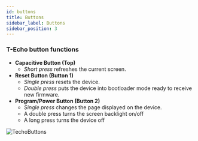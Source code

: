 ```yaml
---
id: buttons
title: Buttons
sidebar_label: Buttons
sidebar_position: 3
---
```


### T-Echo button functions

- **Capacitive Button (Top)**
  - _Short press_ refreshes the current screen.
- **Reset Button (Button 1)**
  - _Single press_ resets the device.
  - _Double press_ puts the device into bootloader mode ready to receive new firmware.
- **Program/Power Button (Button 2)**
  - _Single press_ changes the page displayed on the device.
  - A double press turns the screen backlight on/off
  - A long press turns the device off


![TechoButtons](/img/hardware/t-echo-lilygo.jpg)
